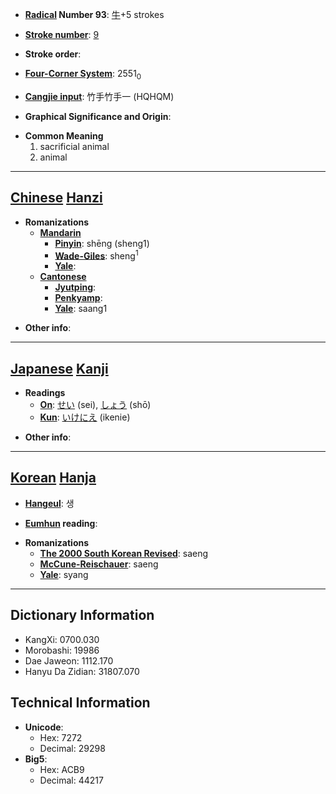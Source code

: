 * '''[[Wiktionary:Chinese radical index| Radical]] Number 93''': [[Wiktionary:Chinese radical index 牛|牛]]+5 strokes

* '''[[Wiktionary:Chinese total strokes index|Stroke number]]''': [[Wiktionary:Chinese total strokes index 9|9]]

* '''Stroke order''': 

* '''[[Wiktionary:Chinese four corner index|Four-Corner System]]''': 2551<sub>0</sub>

* '''[[Wiktionary:Chinese Cangjie index|Cangjie input]]''': 竹手竹手一 (HQHQM)

* '''Graphical Significance and Origin''': 

* '''Common Meaning'''
*#sacrificial animal
*# animal


----

== [[Chinese]] [[Hanzi]] ==

* '''Romanizations'''
** '''[[Mandarin]]'''
*** '''[[Pinyin]]''': shēng (sheng1)
*** '''[[Wade-Giles]]''': sheng<sup>1</sup>
*** '''[[Yale]]''': 
** '''[[Cantonese]]'''
*** '''[[Jyutping]]''':
*** '''[[Penkyamp]]''': 
*** '''[[Yale]]''': saang1

* '''Other info''': 

----

== [[Japanese]] [[Kanji]] ==

* '''Readings'''
** '''[[On]]''': [[せい]] (sei), [[しょう]] (shō)
** '''[[Kun]]''': [[いけにえ]] (ikenie)

* '''Other info''':  

----

== [[Korean]] [[Hanja]] ==

* '''[[Hangeul]]''': 생

* '''[[Eumhun]] reading''': 

* '''Romanizations'''
** '''[[The 2000 South Korean Revised Romanization|The 2000 South Korean Revised]]''': saeng
** '''[[McCune-Reischauer]]''': saeng
** '''[[Yale]]''': syang

----

== Dictionary Information ==

* KangXi: 0700.030
* Morobashi: 19986
* Dae Jaweon: 1112.170
* Hanyu Da Zidian: 31807.070

== Technical Information ==

* '''Unicode''':
** Hex: 7272
** Decimal: 29298
* '''Big5''':
** Hex: ACB9
** Decimal: 44217